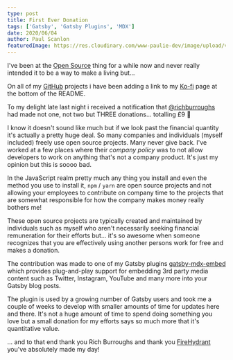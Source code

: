 ```yaml
---
type: post
title: First Ever Donation
tags: ['Gatsby', 'Gatsby Plugins', 'MDX']
date: 2020/06/04
author: Paul Scanlon
featuredImage: https://res.cloudinary.com/www-paulie-dev/image/upload/v1595915606/paulie.dev/2020/06/first-ever-donation_ijjvb7.jpg
---
```


I've been at the [Open Source](https://opensource.com/resources/what-open-source) thing for a while now and never really
intended it to be a way to make a living but...

On all of my [GitHub](https://github.com/PaulieScanlon) projects i have been adding a link to my
[Ko-fi](https://ko-fi.com/pauliescanlon) page at the bottom of the README.

To my delight late last night i received a notification that [@richburroughs](https://twitter.com/richburroughs) had
made not one, not two but THREE donations... totalling £9 🎉

I know it doesn't sound like much but if we look past the financial quantity it's actually a pretty huge deal. So many
companies and individuals (myself included) freely use open source projects. Many never give back. I've worked at a few
places where their _company policy_ was to not allow developers to work on anything that's not a company product. It's
just my opinion but this is soooo bad.

In the JavaScript realm pretty much any thing you install and even the method you use to install it, `npm` / `yarn` are
open source projects and not allowing your employees to contribute on company time to the projects that are somewhat
responsible for how the company makes money really bothers me!

These open source projects are typically created and maintained by individuals such as myself who aren't necessarily
seeking financial remuneration for their efforts but... it's so awesome when someone recognizes that you are effectively
using another persons work for free and makes a donation.

The contribution was made to one of my Gatsby plugins
[gatsby-mdx-embed](https://github.com/PaulieScanlon/gatsby-mdx-embed) which provides plug-and-play support for embedding
3rd party media content such as Twitter, Instagram, YouTube and many more into your Gatsby blog posts.

The plugin is used by a growing number of Gatsby users and took me a couple of weeks to develop with smaller amounts of
time for updates here and there. It's not a huge amount of time to spend doing something you love but a small donation
for my efforts says so much more that it's quantitative value.

... and to that end thank you Rich Burroughs and thank you [FireHydrant](https://www.firehydrant.io/) you've absolutely
made my day!
